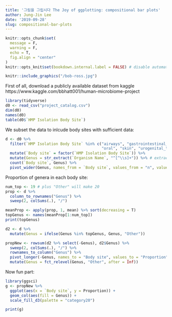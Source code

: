 ```yaml
---
title: '그림을 그립시다 The Joy of ggplotting: compositional bar plots'
author: Jung-Jin Lee
date: '2019-09-28'
slug: compositional-bar-plots
---
```


```r
knitr::opts_chunk$set(
  message = F,
  warning = F,
  echo = T,
  fig.align = "center"
)
knitr::opts_knit$set(bookdown.internal.label = FALSE) # disable automatic figure/table numbering
```

```r
knitr::include_graphics("/bob-ross.jpg")
``` 

First of all, download a publicly available dataset from kaggle https://www.kaggle.com/bbhatt001/human-microbiome-project

```r
library(tidyverse)  
d0 <- read_csv("project_catalog.csv")
dim(d0)
names(d0)
table(d0$`HMP Isolation Body Site`) 
```

We subset the data to inlcude body sites with sufficient data:

```r
d <- d0 %>%
  filter(`HMP Isolation Body Site` %in% c("airways", "gastrointestinal_tract",
                                          "oral", "skin", "urogenital_tract")) %>%
  mutate(`Body site` = factor(`HMP Isolation Body Site`)) %>%
  mutate(Genus = str_extract(`Organism Name`, "^[^\\s]+")) %>% # extract the string before the first space
  count(`Body site`, Genus) %>%
  pivot_wider(Genus, names_from = `Body site`, values_from = "n", values_fill = list(n = 0)) 
```

Proportion of genera in each body site:

```r
num_top <- 19 # plus "Other" will make 20
prop <- d %>%
  column_to_rownames("Genus") %>%
  sweep(2, colSums(.), "/")

meanProp <- apply(prop, 1, mean) %>% sort(decreasing = T) 
topGenus <- names(meanProp[1:num_top])
print(topGenus)

d2 <- d %>%
  mutate(Genus = ifelse(Genus %in% topGenus, Genus, "Other")) 

propNew <- rowsum(d2 %>% select(-Genus), d2$Genus) %>%
  sweep(2, colSums(.), "/") %>%
  rownames_to_column("Genus") %>%
  pivot_longer(-Genus, names_to = "Body site", values_to = "Proportion") %>%
  mutate(Genus = fct_relevel(Genus, "Other", after = Inf)) 
```

Now fun part:

```r
library(ggsci)
g <- propNew %>%
  ggplot(aes(x = `Body site`, y = Proportion)) +
  geom_col(aes(fill = Genus)) +
  scale_fill_d3(palette = "category20")

print(g)  
```

